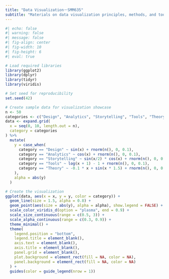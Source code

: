 ```yaml
---
title: "Data Visualization－SMM635"
subtitle: "Materials on data visualization principles, methods, and tools for analytics students"
---
```


```r
#| echo: false
#| warning: false
#| message: false
#| fig-align: center
#| fig-width: 10
#| fig-height: 6 
#| eval: true

# Load required libraries
library(ggplot2)
library(dplyr)
library(tidyr)
library(viridis)

# Set seed for reproducibility
set.seed(42)

# Create sample data for visualization showcase
n <- 50
categories <- c("Design", "Analytics", "Storytelling", "Tools", "Theory")
data <- expand.grid(
  x = seq(0, 10, length.out = n),
  category = categories
) %>%
  mutate(
    y = case_when(
      category == "Design" ~ sin(x) + rnorm(n(), 0, 0.1),
      category == "Analytics" ~ cos(x) + rnorm(n(), 0, 0.1),
      category == "Storytelling" ~ sin(x/2) * cos(x) + rnorm(n(), 0, 0.1),
      category == "Tools" ~ log(x + 1) - 1 + rnorm(n(), 0, 0.1),
      category == "Theory" ~ -0.1 * x + sin(x * 1.5) + rnorm(n(), 0, 0.1)
    ),
    alpha = abs(y)
  )

# Create the visualization
ggplot(data, aes(x = x, y = y, color = category)) +
  geom_line(size = 1.5, alpha = 0.8) +
  geom_point(aes(size = abs(y), alpha = alpha), show.legend = FALSE) +
  scale_color_viridis_d(option = "plasma", end = 0.9) +
  scale_size_continuous(range = c(0.5, 3)) +
  scale_alpha_continuous(range = c(0.3, 0.9)) +
  theme_minimal() +
  theme(
    legend.position = "bottom",
    legend.title = element_blank(),
    axis.text = element_blank(),
    axis.title = element_blank(),
    panel.grid = element_blank(),
    plot.background = element_rect(fill = NA, color = NA),
    panel.background = element_rect(fill = NA, color = NA)
  ) +
  guides(color = guide_legend(nrow = 1))
```

